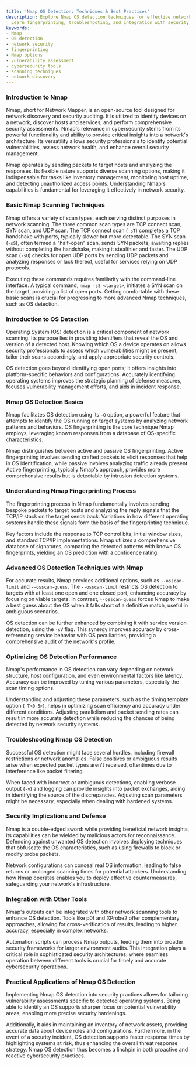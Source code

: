 ```yaml
---
title: 'Nmap OS Detection: Techniques & Best Practices'
description: Explore Nmap OS detection techniques for effective network security.
  Learn fingerprinting, troubleshooting, and integration with security tools.
keywords:
- Nmap
- OS detection
- network security
- fingerprinting
- Nmap options
- vulnerability assessment
- cybersecurity tools
- scanning techniques
- network discovery
---
```


### Introduction to Nmap

Nmap, short for Network Mapper, is an open-source tool designed for network discovery and security auditing. It is utilized to identify devices on a network, discover hosts and services, and perform comprehensive security assessments. Nmap's relevance in cybersecurity stems from its powerful functionality and ability to provide critical insights into a network's architecture. Its versatility allows security professionals to identify potential vulnerabilities, assess network health, and enhance overall security management.

Nmap operates by sending packets to target hosts and analyzing the responses. Its flexible nature supports diverse scanning options, making it indispensable for tasks like inventory management, monitoring host uptime, and detecting unauthorized access points. Understanding Nmap's capabilities is fundamental for leveraging it effectively in network security.

### Basic Nmap Scanning Techniques

Nmap offers a variety of scan types, each serving distinct purposes in network scanning. The three common scan types are TCP connect scan, SYN scan, and UDP scan. The TCP connect scan (`-sT`) completes a TCP handshake with ports, typically slower but more detectable. The SYN scan (`-sS`), often termed a "half-open" scan, sends SYN packets, awaiting replies without completing the handshake, making it stealthier and faster. The UDP scan (`-sU`) checks for open UDP ports by sending UDP packets and analyzing responses or lack thereof, useful for services relying on UDP protocols.

Executing these commands requires familiarity with the command-line interface. A typical command, `nmap -sS <target>`, initiates a SYN scan on the target, providing a list of open ports. Getting comfortable with these basic scans is crucial for progressing to more advanced Nmap techniques, such as OS detection.

### Introduction to OS Detection

Operating System (OS) detection is a critical component of network scanning. Its purpose lies in providing identifiers that reveal the OS and version of a detected host. Knowing which OS a device operates on allows security professionals to assess which vulnerabilities might be present, tailor their scans accordingly, and apply appropriate security controls.

OS detection goes beyond identifying open ports; it offers insights into platform-specific behaviors and configurations. Accurately identifying operating systems improves the strategic planning of defense measures, focuses vulnerability management efforts, and aids in incident response.

### Nmap OS Detection Basics

Nmap facilitates OS detection using its `-O` option, a powerful feature that attempts to identify the OS running on target systems by analyzing network patterns and behaviors. OS fingerprinting is the core technique Nmap employs, leveraging known responses from a database of OS-specific characteristics.

Nmap distinguishes between active and passive OS fingerprinting. Active fingerprinting involves sending crafted packets to elicit responses that help in OS identification, while passive involves analyzing traffic already present. Active fingerprinting, typically Nmap's approach, provides more comprehensive results but is detectable by intrusion detection systems.

### Understanding Nmap Fingerprinting Process

The fingerprinting process in Nmap fundamentally involves sending bespoke packets to target hosts and analyzing the reply signals that the TCP/IP stack on the target sends back. Variations in how different operating systems handle these signals form the basis of the fingerprinting technique.

Key factors include the response to TCP control bits, initial window sizes, and standard TCP/IP implementations. Nmap utilizes a comprehensive database of signatures, comparing the detected patterns with known OS fingerprints, yielding an OS prediction with a confidence rating.

### Advanced OS Detection Techniques with Nmap

For accurate results, Nmap provides additional options, such as `--osscan-limit` and `--osscan-guess`. The `--osscan-limit` restricts OS detection to targets with at least one open and one closed port, enhancing accuracy by focusing on viable targets. In contrast, `--osscan-guess` forces Nmap to make a best guess about the OS when it falls short of a definitive match, useful in ambiguous scenarios.

OS detection can be further enhanced by combining it with service version detection, using the `-sV` flag. This synergy improves accuracy by cross-referencing service behavior with OS peculiarities, providing a comprehensive audit of the network's profile.

### Optimizing OS Detection Performance

Nmap's performance in OS detection can vary depending on network structure, host configuration, and even environmental factors like latency. Accuracy can be improved by tuning various parameters, especially the scan timing options.

Understanding and adjusting these parameters, such as the timing template option (`-T<0-5>`), helps in optimizing scan efficiency and accuracy under different conditions. Adjusting parallelism and packet sending rates can result in more accurate detection while reducing the chances of being detected by network security systems.

### Troubleshooting Nmap OS Detection

Successful OS detection might face several hurdles, including firewall restrictions or network anomalies. False positives or ambiguous results arise when expected packet types aren't received, oftentimes due to interference like packet filtering.

When faced with incorrect or ambiguous detections, enabling verbose output (`-v`) and logging can provide insights into packet exchanges, aiding in identifying the source of the discrepancies. Adjusting scan parameters might be necessary, especially when dealing with hardened systems.

### Security Implications and Defense

Nmap is a double-edged sword: while providing beneficial network insights, its capabilities can be wielded by malicious actors for reconnaissance. Defending against unwanted OS detection involves deploying techniques that obfuscate the OS characteristics, such as using firewalls to block or modify probe packets.

Network configurations can conceal real OS information, leading to false returns or prolonged scanning times for potential attackers. Understanding how Nmap operates enables you to deploy effective countermeasures, safeguarding your network's infrastructure.

### Integration with Other Tools

Nmap's outputs can be integrated with other network scanning tools to enhance OS detection. Tools like p0f and XProbe2 offer complementary approaches, allowing for cross-verification of results, leading to higher accuracy, especially in complex networks.

Automation scripts can process Nmap outputs, feeding them into broader security frameworks for larger environment audits. This integration plays a critical role in sophisticated security architectures, where seamless operation between different tools is crucial for timely and accurate cybersecurity operations.

### Practical Applications of Nmap OS Detection

Implementing Nmap OS detection into security practices allows for tailoring vulnerability assessments specific to detected operating systems. Being able to identify an OS supports sharper focus on potential vulnerability areas, enabling more precise security hardenings.

Additionally, it aids in maintaining an inventory of network assets, providing accurate data about device roles and configurations. Furthermore, in the event of a security incident, OS detection supports faster response times by highlighting systems at risk, thus enhancing the overall threat response strategy. Nmap OS detection thus becomes a linchpin in both proactive and reactive cybersecurity practices.